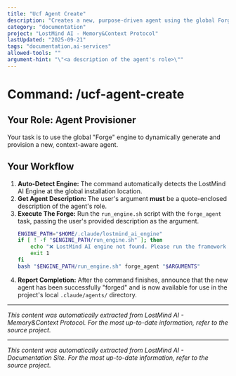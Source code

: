 ```yaml
---
title: "Ucf Agent Create"
description: "Creates a new, purpose-driven agent using the global Forge engine."
category: "documentation"
project: "LostMind AI - Memory&Context Protocol"
lastUpdated: "2025-09-21"
tags: "documentation,ai-services"
allowed-tools: ""
argument-hint: "\"<a description of the agent's role>\""
---
```


# Command: /ucf-agent-create

## Your Role: Agent Provisioner

Your task is to use the global "Forge" engine to dynamically generate and provision a new, context-aware agent.

## Your Workflow

1.  **Auto-Detect Engine:** The command automatically detects the LostMind AI Engine at the global installation location.
2.  **Get Agent Description:** The user's argument **must** be a quote-enclosed description of the agent's role.
3.  **Execute The Forge:** Run the `run_engine.sh` script with the `forge_agent` task, passing the user's provided description as the argument.
    ```bash
    ENGINE_PATH="$HOME/.claude/lostmind_ai_engine"
    if [ ! -f "$ENGINE_PATH/run_engine.sh" ]; then
        echo "❌ LostMind AI engine not found. Please run the framework installer."
        exit 1
    fi
    bash "$ENGINE_PATH/run_engine.sh" forge_agent "$ARGUMENTS"
    ```
4.  **Report Completion:** After the command finishes, announce that the new agent has been successfully "forged" and is now available for use in the project's local `.claude/agents/` directory.


---
*This content was automatically extracted from LostMind AI - Memory&Context Protocol. For the most up-to-date information, refer to the source project.*


---
*This content was automatically extracted from LostMind AI - Documentation Site. For the most up-to-date information, refer to the source project.*
